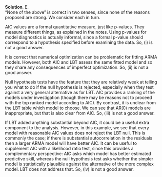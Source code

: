 
\color{blue}

**Solution**. E.\
"None of the above" is correct in two senses, since none of the reasons proposed are strong. We consider each in turn.

AIC values are a formal quantitative measure, just like p-values. They measure different things, as explained in the notes. Using p-values for model diagnostics is actually informal, since a formal p-value should correspond to a hypothesis specified before examining the data. So, (i) is not a good answer.

It is correct that numerical optimization can be problematic for fitting ARMA models. However, both AIC and LBT assess the same fitted model and so they share any consequences of imperfect optimization. So, (ii) is not a good answer.

Null hypothesis tests have the feature that they are relatively weak at telling you what to do if the null hypothesis is rejected, especially when they test against a very general alternative as for LBT. AIC provides a ranking of the models under investigation (though there may be reasons not to proceed with the top ranked model according to AIC). By contrast, it is unclear from the LBT table which model to choose. We can see that AR(0) models are inappropriate, but that is also clear from AIC. So, (iii) is not a good answer.

If LBT added anything substantial beyond AIC, it could be a useful extra component to the analysis. However, in this example, we see that every model with reasonable AIC values does not reject the LBT null. This is commonly the case; if there is substantial autocorrelation in the residuals then a larger ARMA model will have better AIC. It can be useful to supplement AIC with a likelihood ratio test, since this provides a complementary perspective: AIC asks which model has better estimated predictive skill, whereas the null hypothesis test asks whether the simpler model is statistically plausible against the alternative of the more complex model. LBT does not address that. So, (iv) is not a good answer.

\color{black}

